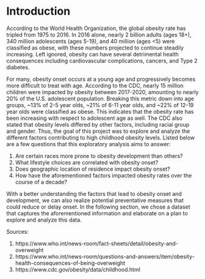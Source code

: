 # Introduction
According to the World Health Organization, the global obesity rate has tripled from 1975 to 2016. In 2016 alone, nearly 2 billion adults (ages 18+), 340 million adolescents (ages 5-19), and 40 million (ages <5) were classified as obese, with these numbers projected to continue steadily increasing. Left ignored, obesity can have several detrimental health consequences including cardiovascular complications, cancers, and Type 2 diabetes. 

For many, obesity onset occurs at a young age and progressively becomes more difficult to treat with age. According to the CDC, nearly 15 million children were impacted by obesity between 2017-2020, amounting to nearly 20% of the U.S. adolescent population. Breaking this metric down into age groups, ~13% of 2-5 year olds, ~21% of 6-11 year olds, and ~22% of 12-19 year olds were classified as obese. This indicates that the obesity rate has been increasing with respect to adolescent age as well. The CDC also stated that obesity levels differed by other factors, including racial group and gender. Thus, the goal of this project was to explore and analyze the different factors contributing to high childhood obesity levels. Listed below are a few questions that this exploratory analysis aims to answer: 

1. Are certain races more prone to obesity development than others?
2. What lifestyle choices are correlated with obesity onset?
3. Does geographic location of residence impact obesity onset?
4. How have the aforementioned factors impacted obesity rates over the course of a decade?

With a better understanding the factors that lead to obesity onset and development, we can also realize potential preventative measures that could reduce or delay onset. In the following section, we chose a dataset that captures the aforementioned information and elaborate on a plan to explore and analyze this data. 


Sources:

1. https://www.who.int/news-room/fact-sheets/detail/obesity-and-overweight 
2. https://www.who.int/news-room/questions-and-answers/item/obesity-health-consequences-of-being-overweight 
3. https://www.cdc.gov/obesity/data/childhood.html
